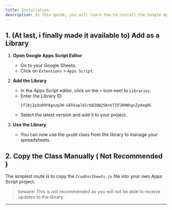 ```yaml
---
title: Installation
description: In this guide, you will learn how to install the Google Apps Script CRUD for Google Sheets.
---
```



## 1. (At last, i finally made it available to) Add as a Library

1. **Open Google Apps Script Editor**

   - Go to your Google Sheets.
   - Click on `Extensions` > `Apps Script`.

2. **Add the Library**

   - In the Apps Script editor, click on the `+` icon next to `Libraries`.
   - Enter the Library ID:
     ```
     1flBjZa3u09YAgozp3H-GEhkxpl61rbB2QW2SKnV7ZVlRHNhgxZydegDG
     ```
   - Select the latest version and add it to your project.

3. **Use the Library**
   - You can now use the `gasDB` class from the library to manage your spreadsheets.


## 2. Copy the Class Manually ( Not Recommended )

The simplest route is to copy the `CrudForSheets.js` file into your own Apps Script project.
> beware: This is not recommended as you will not be able to receive updates to the library.


---